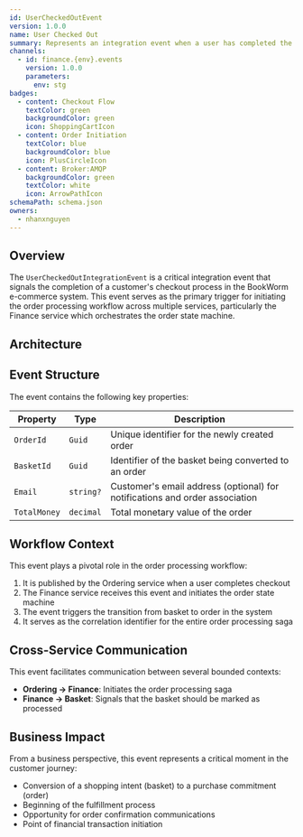 ```yaml
---
id: UserCheckedOutEvent
version: 1.0.0
name: User Checked Out
summary: Represents an integration event when a user has completed the checkout process
channels:
  - id: finance.{env}.events
    version: 1.0.0
    parameters:
      env: stg
badges:
  - content: Checkout Flow
    textColor: green
    backgroundColor: green
    icon: ShoppingCartIcon
  - content: Order Initiation
    textColor: blue
    backgroundColor: blue
    icon: PlusCircleIcon
  - content: Broker:AMQP
    backgroundColor: green
    textColor: white
    icon: ArrowPathIcon
schemaPath: schema.json
owners:
  - nhanxnguyen
---
```


## Overview

The `UserCheckedOutIntegrationEvent` is a critical integration event that signals the completion of a customer's checkout process in the BookWorm e-commerce system. This event serves as the primary trigger for initiating the order processing workflow across multiple services, particularly the Finance service which orchestrates the order state machine.

## Architecture

<NodeGraph />

## Event Structure

The event contains the following key properties:

| Property     | Type      | Description                                                                 |
| ------------ | --------- | --------------------------------------------------------------------------- |
| `OrderId`    | `Guid`    | Unique identifier for the newly created order                               |
| `BasketId`   | `Guid`    | Identifier of the basket being converted to an order                        |
| `Email`      | `string?` | Customer's email address (optional) for notifications and order association |
| `TotalMoney` | `decimal` | Total monetary value of the order                                           |

## Workflow Context

This event plays a pivotal role in the order processing workflow:

1. It is published by the Ordering service when a user completes checkout
2. The Finance service receives this event and initiates the order state machine
3. The event triggers the transition from basket to order in the system
4. It serves as the correlation identifier for the entire order processing saga

## Cross-Service Communication

This event facilitates communication between several bounded contexts:

- **Ordering → Finance**: Initiates the order processing saga
- **Finance → Basket**: Signals that the basket should be marked as processed

## Business Impact

From a business perspective, this event represents a critical moment in the customer journey:

- Conversion of a shopping intent (basket) to a purchase commitment (order)
- Beginning of the fulfillment process
- Opportunity for order confirmation communications
- Point of financial transaction initiation
